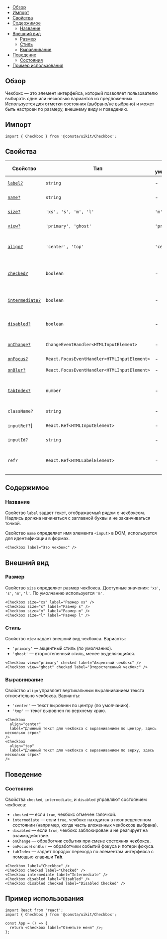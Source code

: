 

<MdxMenu>

- [Обзор](#обзор)
- [Импорт](#импорт)
- [Свойства](#свойства)
- [Содержимое](#содержимое)
  - [Название](#название)
- [Внешний вид](#внешний-вид)
  - [Размер](#размер)
  - [Стиль](#стиль)
  - [Выравнивание](#выравнивание)
- [Поведение](#поведение)
  - [Состояния](#состояния)
- [Пример использования](#пример-использования)

</MdxMenu>

## Обзор

Чекбокс — это элемент интерфейса, который позволяет пользователю выбирать один или несколько вариантов из предложенных. Используется для отметки состояния (выбрано/не выбрано) и может быть настроен по размеру, внешнему виду и поведению.

## Импорт

```tsx
import { Checkbox } from '@consta/uikit/Checkbox';
```

## Свойства

| Свойство                      | Тип                                         | По умолчанию | Описание                                           |
| ----------------------------- | ------------------------------------------- | ------------ | -------------------------------------------------- |
| [`label?`](#название)         | `string`                                    | -            | Надпись рядом с чекбоксом                          |
| [`name?`](#название)          | `string`                                    | -            | Имя `<input>` в DOM                                |
| [`size?`](#размер)            | `'xs', 's', 'm', 'l'`                       | `'m'`        | Размер чекбокса                                    |
| [`view?`](#стиль)             | `'primary', 'ghost'`                        | `'primary'`  | Внешний вид чекбокса                               |
| [`align?`](#выравнивание)     | `'center', 'top'`                           | `'center'`   | Выравнивание текста относительно чекбокса          |
| [`checked?`](#состояния)      | `boolean`                                   | -            | Указывает, выбран чекбокс или нет (ставит галочку) |
| [`intermediate?`](#состояния) | `boolean`                                   | -            | Устанавливает неопределенное состояние чекбокса    |
| [`disabled?`](#состояния)     | `boolean`                                   | -            | Блокирует взаимодействие с чекбоксом               |
| [`onChange?`](#состояния)     | `ChangeEventHandler<HTMLInputElement>`      | -            | Действие при смене состояния чекбокса              |
| [`onFocus?`](#состояния)      | `React.FocusEventHandler<HTMLInputElement>` | -            | Событие фокуса                                     |
| [`onBlur?`](#состояния)       | `React.FocusEventHandler<HTMLInputElement>` | -            | Событие расфокусировки                             |
| [`tabIndex?`](#состояния)     | `number`                                    | -            | Порядковый номер при переходе по клавише **Tab**   |
| `className?`                  | `string`                                    | -            | Дополнительный CSS-класс                           |
| `inputRef?`]                  | `React.Ref<HTMLInputElement>`               | -            | Ссылка на DOM-элемент `<input>`                    |
| `inputId?`                    | `string`                                    | -            | Идентификатор для `<input>`                        |
| `ref?`                        | `React.Ref<HTMLLabelElement>`               | -            | Ссылка на корневой DOM-элемент этого компонента    |

## Содержимое

### Название

Свойство `label` задает текст, отображаемый рядом с чекбоксом. Надпись должна начинаться с заглавной буквы и не заканчиваться точкой.

Свойство `name` определяет имя элемента `<input>` в DOM, используется для идентификации в формах.

<MdxTabs>

<CheckboxExampleName />

```tsx
<Checkbox label="Это чекбокс" />
```

</MdxTabs>

## Внешний вид

### Размер

Свойство `size` определяет размер чекбокса. Доступные значения: `'xs'`, `'s'`, `'m'`, `'l'`. По умолчанию используется `'m'`.

<MdxTabs>

<CheckboxExampleSize />

```tsx
<Checkbox size="xs" label="Размер xs" />
<Checkbox size="s" label="Размер s" />
<Checkbox size="m" label="Размер m" />
<Checkbox size="l" label="Размер l" />
```

</MdxTabs>

### Стиль

Свойство `view` задает внешний вид чекбокса. Варианты:

- `'primary'` — акцентный стиль (по умолчанию).
- `'ghost'` — второстепенный стиль, менее выделяющийся.

<MdxTabs>

<CheckboxExampleView />

```tsx
<Checkbox view="primary" checked label="Акцентный чекбокс" />
<Checkbox view="ghost" checked label="Второстепенный чекбокс" />
```

</MdxTabs>

### Выравнивание

Свойство `align` управляет вертикальным выравниванием текста относительно чекбокса. Варианты:

- `'center'` — текст выровнен по центру (по умолчанию).
- `'top'` — текст выровнен по верхнему краю.

<MdxTabs>

<CheckboxExampleAlign />

```tsx
<Checkbox
  align="center"
  label="Длинный текст для чекбокса с выравниванием по центру, здесь несколько строк"
/>
<Checkbox
  align="top"
  label="Длинный текст для чекбокса с выравниванием по верху, здесь несколько строк"
/>
```

</MdxTabs>

## Поведение

### Состояния

Свойства `checked`, `intermediate`, и `disabled` управляют состоянием чекбокса:

- `checked` — если `true`, чекбокс отмечен галочкой.
- `intermediate` — если `true`, чекбокс находится в неопределенном состоянии (например, когда часть вложенных чекбоксов выбрана).
- `disabled` — если `true`, чекбокс заблокирован и не реагирует на взаимодействие.
- `onChange` — обработчик события при смене состояния чекбокса.
- `onFocus` и `onBlur` — обработчики событий фокуса и потери фокуса.
- `tabIndex` — задает порядок перехода по элементам интерфейса с помощью клавиши **Tab**.

<MdxTabs>

<CheckboxExampleStatus />

```tsx
<Checkbox label="Checkbox" />
<Checkbox checked label="Checked" />
<Checkbox intermediate label="Intermediate" />
<Checkbox disabled label="Disabled" />
<Checkbox disabled checked label="Disabled Checked" />
```

</MdxTabs>

## Пример использования

```tsx
import React from 'react';
import { Checkbox } from '@consta/uikit/Checkbox';

const App = () => {
  return <Checkbox label="Отметьте меня" />;
};
```
